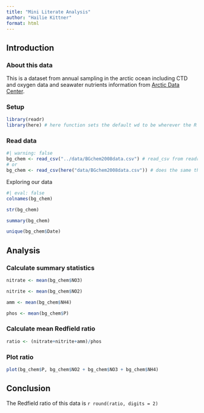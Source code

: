 ```yaml
---
title: "Mini Literate Analysis"
author: "Hailie Kittner"
format: html
---
```


## Introduction

### About this data

This is a dataset from annual sampling in the arctic ocean including CTD and oxygen data and seawater nutrients information from [Arctic Data Center](https://arcticdata.io/catalog/view/doi:10.18739/A25T3FZ8X).

### Setup

```r
library(readr)
library(here) # here function sets the default wd to be wherever the R project is 
```

### Read data

```r
#| warning: false
bg_chem <- read_csv("../data/BGchem2008data.csv") # read_csv from readr, instead of read.csv from base
# or
bg_chem <- read_csv(here("data/BGchem2008data.csv")) # does the same thing, but assuming we're not in the docs folder. You can't tab complete file names, but it's much more reproducible in the long run
```

Exploring our data

```r
#| eval: false
colnames(bg_chem)

str(bg_chem)

summary(bg_chem)

unique(bg_chem$Date)
```

## Analysis

### Calculate summary statistics

```r
nitrate <- mean(bg_chem$NO3)

nitrite <- mean(bg_chem$NO2)

amm <- mean(bg_chem$NH4)

phos <- mean(bg_chem$P)

```

### Calculate mean Redfield ratio
```r
ratio <- (nitrate+nitrite+amm)/phos
```


### Plot ratio

```r
plot(bg_chem$P, bg_chem$NO2 + bg_chem$NO3 + bg_chem$NH4)
```


## Conclusion

The Redfield ratio of this data is `r round(ratio, digits = 2)`
